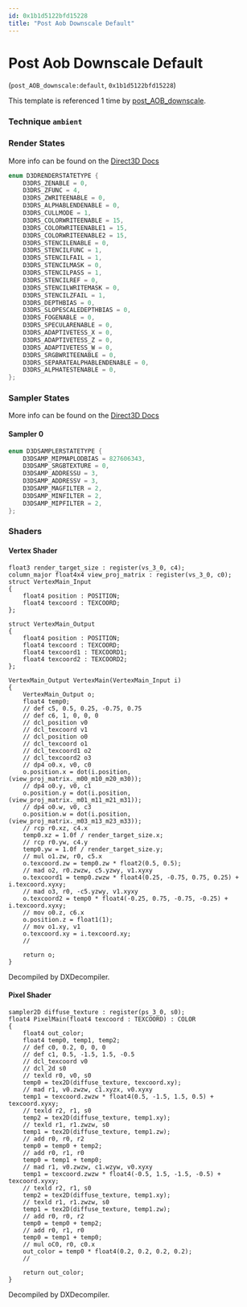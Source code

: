 ```yaml
---
id: 0x1b1d5122bfd15228
title: "Post Aob Downscale Default"
---
```


# Post Aob Downscale Default
(`post_AOB_downscale:default`, `0x1b1d5122bfd15228`)

This template is referenced 1 time by [post_AOB_downscale](/docs/Generated/Render%20Templates/post.render_template_database#post-aob-downscale).


### Technique `ambient`
### Render States
More info can be found on the [Direct3D Docs](https://learn.microsoft.com/en-us/windows/win32/direct3d9/d3drenderstatetype)
```cpp
enum D3DRENDERSTATETYPE {
	D3DRS_ZENABLE = 0,
	D3DRS_ZFUNC = 4,
	D3DRS_ZWRITEENABLE = 0,
	D3DRS_ALPHABLENDENABLE = 0,
	D3DRS_CULLMODE = 1,
	D3DRS_COLORWRITEENABLE = 15,
	D3DRS_COLORWRITEENABLE1 = 15,
	D3DRS_COLORWRITEENABLE2 = 15,
	D3DRS_STENCILENABLE = 0,
	D3DRS_STENCILFUNC = 1,
	D3DRS_STENCILFAIL = 1,
	D3DRS_STENCILMASK = 0,
	D3DRS_STENCILPASS = 1,
	D3DRS_STENCILREF = 0,
	D3DRS_STENCILWRITEMASK = 0,
	D3DRS_STENCILZFAIL = 1,
	D3DRS_DEPTHBIAS = 0,
	D3DRS_SLOPESCALEDEPTHBIAS = 0,
	D3DRS_FOGENABLE = 0,
	D3DRS_SPECULARENABLE = 0,
	D3DRS_ADAPTIVETESS_X = 0,
	D3DRS_ADAPTIVETESS_Z = 0,
	D3DRS_ADAPTIVETESS_W = 0,
	D3DRS_SRGBWRITEENABLE = 0,
	D3DRS_SEPARATEALPHABLENDENABLE = 0,
	D3DRS_ALPHATESTENABLE = 0,
};
```
### Sampler States
More info can be found on the [Direct3D Docs](https://learn.microsoft.com/en-us/windows/win32/direct3d9/d3dsamplerstatetype)
#### Sampler 0
```cpp
enum D3DSAMPLERSTATETYPE {
	D3DSAMP_MIPMAPLODBIAS = 827606343,
	D3DSAMP_SRGBTEXTURE = 0,
	D3DSAMP_ADDRESSU = 3,
	D3DSAMP_ADDRESSV = 3,
	D3DSAMP_MAGFILTER = 2,
	D3DSAMP_MINFILTER = 2,
	D3DSAMP_MIPFILTER = 2,
};
```
### Shaders
#### Vertex Shader
```hlsl
float3 render_target_size : register(vs_3_0, c4);
column_major float4x4 view_proj_matrix : register(vs_3_0, c0);
struct VertexMain_Input
{
    float4 position : POSITION;
    float4 texcoord : TEXCOORD;
};

struct VertexMain_Output
{
    float4 position : POSITION;
    float4 texcoord : TEXCOORD;
    float4 texcoord1 : TEXCOORD1;
    float4 texcoord2 : TEXCOORD2;
};

VertexMain_Output VertexMain(VertexMain_Input i)
{
    VertexMain_Output o;
    float4 temp0;
    // def c5, 0.5, 0.25, -0.75, 0.75
    // def c6, 1, 0, 0, 0
    // dcl_position v0
    // dcl_texcoord v1
    // dcl_position o0
    // dcl_texcoord o1
    // dcl_texcoord1 o2
    // dcl_texcoord2 o3
    // dp4 o0.x, v0, c0
    o.position.x = dot(i.position, (view_proj_matrix._m00_m10_m20_m30));
    // dp4 o0.y, v0, c1
    o.position.y = dot(i.position, (view_proj_matrix._m01_m11_m21_m31));
    // dp4 o0.w, v0, c3
    o.position.w = dot(i.position, (view_proj_matrix._m03_m13_m23_m33));
    // rcp r0.xz, c4.x
    temp0.xz = 1.0f / render_target_size.x;
    // rcp r0.yw, c4.y
    temp0.yw = 1.0f / render_target_size.y;
    // mul o1.zw, r0, c5.x
    o.texcoord.zw = temp0.zw * float2(0.5, 0.5);
    // mad o2, r0.zwzw, c5.yzwy, v1.xyxy
    o.texcoord1 = temp0.zwzw * float4(0.25, -0.75, 0.75, 0.25) + i.texcoord.xyxy;
    // mad o3, r0, -c5.yzwy, v1.xyxy
    o.texcoord2 = temp0 * float4(-0.25, 0.75, -0.75, -0.25) + i.texcoord.xyxy;
    // mov o0.z, c6.x
    o.position.z = float1(1);
    // mov o1.xy, v1
    o.texcoord.xy = i.texcoord.xy;
    // 

    return o;
}
```
Decompiled by DXDecompiler.
#### Pixel Shader
```hlsl
sampler2D diffuse_texture : register(ps_3_0, s0);
float4 PixelMain(float4 texcoord : TEXCOORD) : COLOR
{
    float4 out_color;
    float4 temp0, temp1, temp2;
    // def c0, 0.2, 0, 0, 0
    // def c1, 0.5, -1.5, 1.5, -0.5
    // dcl_texcoord v0
    // dcl_2d s0
    // texld r0, v0, s0
    temp0 = tex2D(diffuse_texture, texcoord.xy);
    // mad r1, v0.zwzw, c1.xyzx, v0.xyxy
    temp1 = texcoord.zwzw * float4(0.5, -1.5, 1.5, 0.5) + texcoord.xyxy;
    // texld r2, r1, s0
    temp2 = tex2D(diffuse_texture, temp1.xy);
    // texld r1, r1.zwzw, s0
    temp1 = tex2D(diffuse_texture, temp1.zw);
    // add r0, r0, r2
    temp0 = temp0 + temp2;
    // add r0, r1, r0
    temp0 = temp1 + temp0;
    // mad r1, v0.zwzw, c1.wzyw, v0.xyxy
    temp1 = texcoord.zwzw * float4(-0.5, 1.5, -1.5, -0.5) + texcoord.xyxy;
    // texld r2, r1, s0
    temp2 = tex2D(diffuse_texture, temp1.xy);
    // texld r1, r1.zwzw, s0
    temp1 = tex2D(diffuse_texture, temp1.zw);
    // add r0, r0, r2
    temp0 = temp0 + temp2;
    // add r0, r1, r0
    temp0 = temp1 + temp0;
    // mul oC0, r0, c0.x
    out_color = temp0 * float4(0.2, 0.2, 0.2, 0.2);
    // 

    return out_color;
}
```
Decompiled by DXDecompiler.
